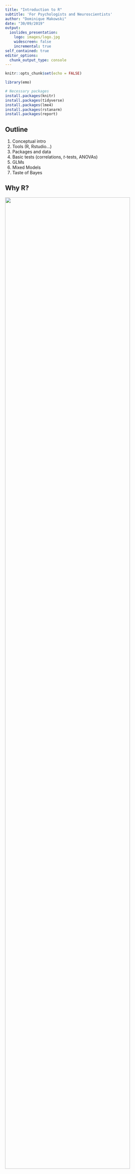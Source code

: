 ```yaml
---
title: "Introduction to R"
subtitle: 'For Psychologists and Neuroscientists'
author: "Dominique Makowski"
date: "30/09/2019"
output:
  ioslides_presentation:
    logo: images/logo.jpg
    widescreen: false
    incremental: true
self_contained: true
editor_options: 
  chunk_output_type: console
---
```


```r
knitr::opts_chunk$set(echo = FALSE)

library(emo)
```

```r
# Necessary packages
install.packages(knitr)
install.packages(tidyverse)
install.packages(lme4)
install.packages(rstanarm)
install.packages(report)
```


## Outline

1. Conceptual intro
2. Tools (R, Rstudio...)
3. Packages and data
4. Basic tests (correlations, *t*-tests, ANOVAs)
5. GLMs
6. Mixed Models
7. Taste of Bayes




## Why R? {.build}

![](images/barrett2019Rtrend.png){width=90%}

## Why R?

![](images/barrett2019sixreasons.png){width=90%}


## Why R?
### **R *vs.* SPSS, Excel, SAS...**

- Free
- Open-source
- Cross-platform
- Safe for your data
- Incredible community
- Gold standart accross science
- Cutting-edge statistics and methods
- Reproducible research


## Why R?
### **R *vs.* Python**

- Python for signal processing, machine learning and other applications
- R for data manipulation, statistics, visualisation and communication ([1](https://neuropsychology.shinyapps.io/patientassessmentapp/), [2](https://malco.io/), [3](https://github.com/DominiqueMakowski/teaching/R/2019_09_CBL_workshop/))<!-- websites, presentations, pdf reports -->
- Use both!

## Old R *vs.* new R {.build}

![](images/logo_r.png){width=15%}

```r
# base R
data[data["col1"] < 3, c("col2", "col3" )]
```

![](images/logo_tidyverse.png){width=15%}

```r
library(tidyverse)

data %>%
  filter(col1 < 3) %>%
  select(col2, col3) 
```


## R and R studio

- Hands on!
- Editor and Console
- Theme
- Create an Rmarkdown file (`chunk output in console`)
- `R` chunks vs. `markdown` text
- Shortcuts
  - `CTLR + ENTER`: Run the selection
  - `CTRL + SHIFT + C`: Comment selection
  - `CTRL + SHIFT + M`: Ceci n'est pas une pipe `%>%`


## Install and Import Packages `r emo::ji("package")`

- Everything is done through **packages**
- Packages provide **new functions**
- The main challenge in R is not *"if something is possible"*, but rather *"what is the package that implements it the best"*
- Packages have to be *installed* only once, and *loaded* whenever you want to use their functions

```r
# Load the package
library(bayestestR)
```

## Discover functions and documentation

- **Don't learn the functions!!!** Know what you want to do, and search for it
- Browse functions through autocompletion (`package::<TAB>`)

```r
bayestestR::hdi()
```

- Show documentation (`F1` or `?function`)
- Google the CRAN repository page of the package ([`"bayestestR CRAN"`](https://www.google.com/search?q=bayestestR+CRAN&rlz=1C1CHBD_frSG849SG849&oq=bayestestR+CRAN&aqs=chrome..69i57j69i60l3j69i59.706j0j7&sourceid=chrome&ie=UTF-8))
- Check out the manual, the Github page or the *vignettes*

## Load data

```r
df <- read.csv("materials/emotion.csv")
```

## Load data
